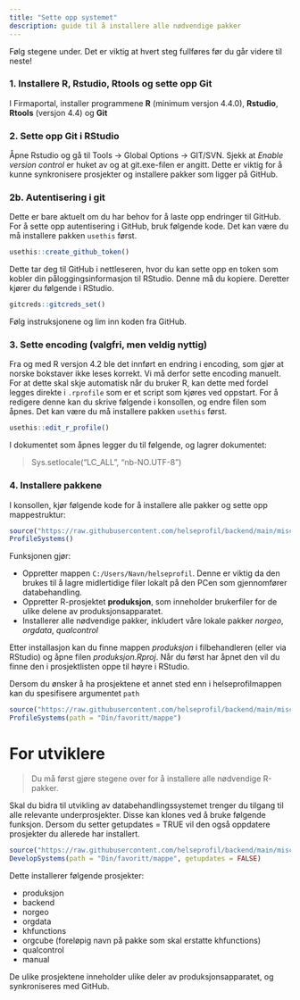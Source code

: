 ```yaml
---
title: "Sette opp systemet"
description: guide til å installere alle nødvendige pakker
---
```


Følg stegene under. Det er viktig at hvert steg fullføres før du går videre til neste!

### 1. Installere R, Rstudio, Rtools og sette opp Git

I Firmaportal, installer programmene **R** (minimum versjon 4.4.0), **Rstudio**, **Rtools** (versjon 4.4) og **Git**

### 2. Sette opp Git i RStudio

Åpne Rstudio og gå til Tools -\> Global Options -\> GIT/SVN. Sjekk at *Enable version control* er huket av og at git.exe-filen er angitt. Dette er viktig for å kunne synkronisere prosjekter og installere pakker som ligger på GitHub.

### 2b. Autentisering i git

Dette er bare aktuelt om du har behov for å laste opp endringer til GitHub. For å sette opp autentisering i GitHub, bruk følgende kode. Det kan være du må installere pakken `usethis` først.

``` r
usethis::create_github_token()
```

Dette tar deg til GitHub i nettleseren, hvor du kan sette opp en token som kobler din påloggingsinformasjon til RStudio. Denne må du kopiere. Deretter kjører du følgende i RStudio.

``` r
gitcreds::gitcreds_set()
```

Følg instruksjonene og lim inn koden fra GitHub.

### 3. Sette encoding (valgfri, men veldig nyttig)

Fra og med R versjon 4.2 ble det innført en endring i encoding, som gjør at norske bokstaver ikke leses korrekt. Vi må derfor sette encoding manuelt. For at dette skal skje automatisk når du bruker R, kan dette med fordel legges direkte i `.rprofile` som er et script som kjøres ved oppstart. For å redigere denne kan du skrive følgende i konsollen, og endre filen som åpnes. Det kan være du må installere pakken `usethis` først.

``` r
usethis::edit_r_profile()
```

I dokumentet som åpnes legger du til følgende, og lagrer dokumentet:

> Sys.setlocale("LC_ALL", "nb-NO.UTF-8")

### 4. Installere pakkene

I konsollen, kjør følgende kode for å installere alle pakker og sette opp mappestruktur:

``` r
source("https://raw.githubusercontent.com/helseprofil/backend/main/misc/R/ProfileSystems.R")
ProfileSystems()
```

Funksjonen gjør:

-   Oppretter mappen `C:/Users/Navn/helseprofil`. Denne er viktig da den brukes til å lagre midlertidige filer lokalt på den PCen som gjennomfører databehandling.
-   Oppretter R-prosjektet **produksjon**, som inneholder brukerfiler for de ulike delene av produksjonsapparatet.
-   Installerer alle nødvendige pakker, inkludert våre lokale pakker *norgeo*, *orgdata*, *qualcontrol*

Etter installasjon kan du finne mappen *produksjon* i filbehandleren (eller via RStudio) og åpne filen *produksjon.Rproj*. Når du først har åpnet den vil du finne den i prosjektlisten oppe til høyre i RStudio.

Dersom du ønsker å ha prosjektene et annet sted enn i helseprofilmappen kan du spesifisere argumentet `path`

``` r
source("https://raw.githubusercontent.com/helseprofil/backend/main/misc/R/ProfileSystems.R")
ProfileSystems(path = "Din/favoritt/mappe")
```

# For utviklere

> Du må først gjøre stegene over for å installere alle nødvendige R-pakker.

Skal du bidra til utvikling av databehandlingssystemet trenger du tilgang til alle relevante underprosjekter. Disse kan klones ved å bruke følgende funksjon. Dersom du setter getupdates = TRUE vil den også oppdatere prosjekter du allerede har installert.

``` r
source("https://raw.githubusercontent.com/helseprofil/backend/main/misc/R/ProfileSystems.R")
DevelopSystems(path = "Din/favoritt/mappe", getupdates = FALSE)
```

Dette installerer følgende prosjekter:

-   produksjon
-   backend
-   norgeo
-   orgdata
-   khfunctions
-   orgcube (foreløpig navn på pakke som skal erstatte khfunctions)
-   qualcontrol
-   manual

De ulike prosjektene inneholder ulike deler av produksjonsapparatet, og synkroniseres med GitHub.
